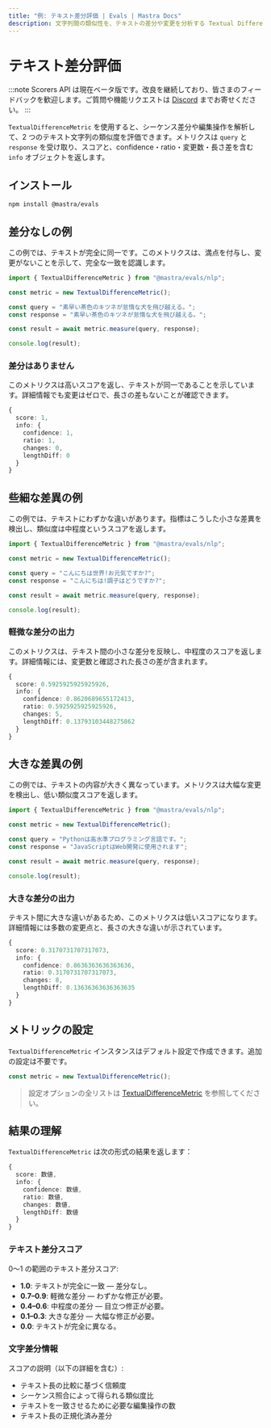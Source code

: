 ```yaml
---
title: "例: テキスト差分評価 | Evals | Mastra Docs"
description: 文字列間の類似性を、テキストの差分や変更を分析する Textual Difference 指標で評価する例。
---
```


# テキスト差分評価

:::note
Scorers API は現在ベータ版です。改良を継続しており、皆さまのフィードバックを歓迎します。ご質問や機能リクエストは [Discord](https://discord.gg/mastra) までお寄せください。
:::

`TextualDifferenceMetric` を使用すると、シーケンス差分や編集操作を解析して、2 つのテキスト文字列の類似度を評価できます。メトリクスは `query` と `response` を受け取り、スコアと、confidence・ratio・変更数・長さ差を含む `info` オブジェクトを返します。

## インストール

```bash copy
npm install @mastra/evals
```


## 差分なしの例

この例では、テキストが完全に同一です。このメトリクスは、満点を付与し、変更がないことを示して、完全な一致を認識します。

```typescript title="src/example-no-differences.ts" showLineNumbers copy
import { TextualDifferenceMetric } from "@mastra/evals/nlp";

const metric = new TextualDifferenceMetric();

const query = "素早い茶色のキツネが怠惰な犬を飛び越える。";
const response = "素早い茶色のキツネが怠惰な犬を飛び越える。";

const result = await metric.measure(query, response);

console.log(result);
```


### 差分はありません

このメトリクスは高いスコアを返し、テキストが同一であることを示しています。詳細情報でも変更はゼロで、長さの差もないことが確認できます。

```typescript
{
  score: 1,
  info: {
    confidence: 1,
    ratio: 1,
    changes: 0,
    lengthDiff: 0
  }
}
```


## 些細な差異の例

この例では、テキストにわずかな違いがあります。指標はこうした小さな差異を検出し、類似度は中程度というスコアを返します。

```typescript title="src/example-minor-differences.ts" showLineNumbers copy
import { TextualDifferenceMetric } from "@mastra/evals/nlp";

const metric = new TextualDifferenceMetric();

const query = "こんにちは世界!お元気ですか?";
const response = "こんにちは!調子はどうですか?";

const result = await metric.measure(query, response);

console.log(result);
```


### 軽微な差分の出力

このメトリクスは、テキスト間の小さな差分を反映し、中程度のスコアを返します。詳細情報には、変更数と確認された長さの差が含まれます。

```typescript
{
  score: 0.5925925925925926,
  info: {
    confidence: 0.8620689655172413,
    ratio: 0.5925925925925926,
    changes: 5,
    lengthDiff: 0.13793103448275862
  }
}
```


## 大きな差異の例

この例では、テキストの内容が大きく異なっています。メトリクスは大幅な変更を検出し、低い類似度スコアを返します。

```typescript title="src/example-major-differences.ts" showLineNumbers copy
import { TextualDifferenceMetric } from "@mastra/evals/nlp";

const metric = new TextualDifferenceMetric();

const query = "Pythonは高水準プログラミング言語です。";
const response = "JavaScriptはWeb開発に使用されます";

const result = await metric.measure(query, response);

console.log(result);
```


### 大きな差分の出力

テキスト間に大きな違いがあるため、このメトリクスは低いスコアになります。詳細情報には多数の変更点と、長さの大きな違いが示されています。

```typescript
{
  score: 0.3170731707317073,
  info: {
    confidence: 0.8636363636363636,
    ratio: 0.3170731707317073,
    changes: 8,
    lengthDiff: 0.13636363636363635
  }
}
```


## メトリックの設定

`TextualDifferenceMetric` インスタンスはデフォルト設定で作成できます。追加の設定は不要です。

```typescript
const metric = new TextualDifferenceMetric();
```

> 設定オプションの全リストは [TextualDifferenceMetric](/reference/evals/textual-difference) を参照してください。


## 結果の理解

`TextualDifferenceMetric` は次の形式の結果を返します：

```typescript
{
  score: 数値,
  info: {
    confidence: 数値,
    ratio: 数値,
    changes: 数値,
    lengthDiff: 数値
  }
}
```


### テキスト差分スコア

0～1 の範囲のテキスト差分スコア:

- **1.0**: テキストが完全に一致 ― 差分なし。
- **0.7–0.9**: 軽微な差分 ― わずかな修正が必要。
- **0.4–0.6**: 中程度の差分 ― 目立つ修正が必要。
- **0.1–0.3**: 大きな差分 ― 大幅な修正が必要。
- **0.0**: テキストが完全に異なる。

### 文字差分情報

スコアの説明（以下の詳細を含む）:

- テキスト長の比較に基づく信頼度
- シーケンス照合によって得られる類似度比
- テキストを一致させるために必要な編集操作の数
- テキスト長の正規化済み差分

<GithubLink
  outdated={true}
  marginTop="mt-16"
  link="https://github.com/mastra-ai/mastra/blob/main/examples/basics/evals/textual-difference"
/>